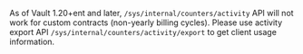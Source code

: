 As of Vault 1.20+ent and later, `/sys/internal/counters/activity` API will not work for custom contracts (non-yearly billing cycles). Please use activity export API `/sys/internal/counters/activity/export` to get client usage information.